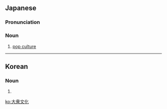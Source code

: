 {{also|大眾文化|大众文化}}
==Japanese==
{{ja-kanjitab|たい|しゅう|ぶん|か|yomi=o}}

===Pronunciation===
{{ja-pron|たいしゅうぶんか|y=o}}

===Noun===
{{ja-noun|たいしゅうぶんか}}

# [[pop culture]]

----

==Korean==
{{ko-hanjatab}}

===Noun===
{{ko-noun|hj|hangeul=대중문화}}

# {{hanja form of|대중문화|[[pop culture]]}}

[[ko:大衆文化]]